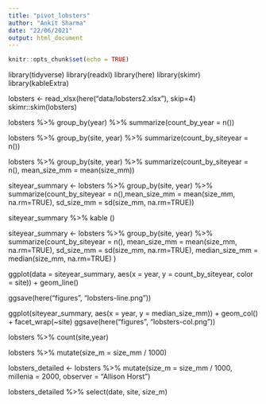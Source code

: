 ```yaml
---
title: "pivot_lobsters"
author: "Ankit Sharma"
date: "22/06/2021"
output: html_document
---
```


```r
knitr::opts_chunk$set(echo = TRUE)
```

library(tidyverse)
library(readxl)
library(here)
library(skimr) 
library(kableExtra) 

lobsters <- read_xlsx(here("data/lobsters2.xlsx"), skip=4)
skimr::skim(lobsters)

lobsters %>%
group_by(year) %>%
summarize(count_by_year = n())

lobsters %>%
group_by(site, year) %>%
summarize(count_by_siteyear = n())

lobsters %>%
group_by(site, year) %>%
summarize(count_by_siteyear = n(), mean_size_mm = mean(size_mm))

siteyear_summary <- lobsters %>%
group_by(site, year) %>%
summarize(count_by_siteyear = n(),mean_size_mm = mean(size_mm, na.rm=TRUE), sd_size_mm = sd(size_mm, na.rm=TRUE))

siteyear_summary %>%
kable ()

siteyear_summary <- lobsters %>%
group_by(site, year) %>%
summarize(count_by_siteyear = n(),
          mean_size_mm = mean(size_mm, na.rm=TRUE), 
          sd_size_mm = sd(size_mm, na.rm=TRUE),
          median_size_mm = median(size_mm, na.rm=TRUE)
          )
          
ggplot(data = siteyear_summary, aes(x = year, y = count_by_siteyear, color = site)) +
  geom_line() 
  
ggsave(here("figures", "lobsters-line.png"))

ggplot(siteyear_summary, aes(x = year, y = median_size_mm)) +
  geom_col() +
  facet_wrap(~site)
ggsave(here("figures", "lobsters-col.png"))


lobsters %>%
count(site,year)

lobsters %>%
  mutate(size_m = size_mm / 1000)
  
lobsters_detailed <- lobsters %>%
  mutate(size_m = size_mm / 1000, 
         millenia = 2000,
         observer = "Allison Horst")
         
lobsters_detailed %>%
  select(date, site, size_m)
